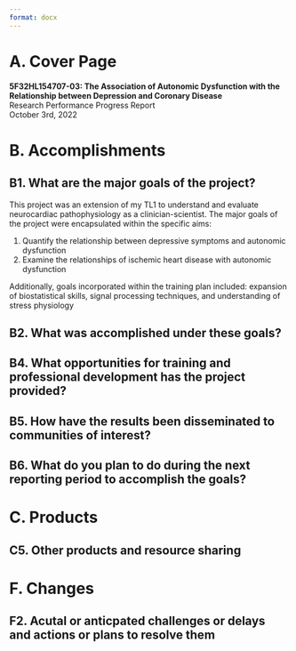```yaml
---
format: docx
---
```


# A. Cover Page

__5F32HL154707-03: The Association of Autonomic Dysfunction with the Relationship between Depression and Coronary Disease__  
Research Performance Progress Report  
October 3rd, 2022  

\newpage

# B. Accomplishments

## B1. What are the major goals of the project?

This project was an extension of my TL1 to understand and evaluate neurocardiac pathophysiology as a clinician-scientist. The major goals of the project were encapsulated within the specific aims:

1. Quantify the relationship between depressive symptoms and autonomic dysfunction
1. Examine the relationships of ischemic heart disease with autonomic dysfunction

Additionally, goals incorporated within the training plan included: expansion of biostatistical skills, signal processing techniques, and understanding of stress physiology

## B2. What was accomplished under these goals?

## B4.  What opportunities for training and professional development has the project provided?

## B5. How have the results been disseminated to communities of interest?

## B6. What do you plan to do during the next reporting period to accomplish the goals?

\newpage

# C. Products

## C5. Other products and resource sharing

\newpage

# F. Changes

## F2. Acutal or anticpated challenges or delays and actions or plans to resolve them


